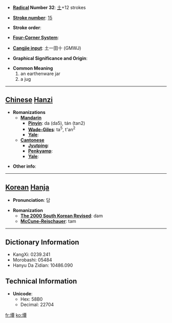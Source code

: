 * '''[[Wiktionary:Chinese radical index| Radical]] Number 32''': [[Wiktionary:Chinese radical index 土|土]]+12 strokes

* '''[[Wiktionary:Chinese total strokes index|Stroke number]]''': [[Wiktionary:Chinese total strokes index 15|15]]

* '''Stroke order''': 

* '''[[Wiktionary:Chinese four corner index|Four-Corner System]]''': 

* '''[[Wiktionary:Chinese Cangjie index|Cangjie input]]''': 土一田十 (GMWJ)

* '''Graphical Significance and Origin''': 

* '''Common Meaning'''
*#an earthenware jar
*# a jug


----

== [[Chinese]] [[Hanzi]] ==

* '''Romanizations'''
** '''[[Mandarin]]'''
*** '''[[Pinyin]]''': da (da5), tán (tan2)
*** '''[[Wade-Giles]]''': ta<sup>5</sup>, t'an<sup>2</sup>
*** '''[[Yale]]''': 
** '''[[Cantonese]]'''
*** '''[[Jyutping]]''':
*** '''[[Penkyamp]]''': 
*** '''[[Yale]]''': 

* '''Other info''': 

----

== [[Korean]] [[Hanja]] ==

* '''Pronunciation''': 담

* '''Romanization'''
** '''[[The 2000 South Korean Revised Romanization|The 2000 South Korean Revised]]''': dam
** '''[[McCune-Reischauer]]''': tam

----

== Dictionary Information ==

* KangXi: 0239.241
* Morobashi: 05484
* Hanyu Da Zidian: 10486.090

== Technical Information ==

* '''Unicode''':
** Hex: 58B0
** Decimal: 22704

[[fr:墰]]
[[ko:墰]]